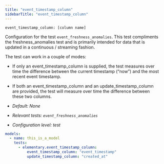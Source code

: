 ```yaml
---
title: "event_timestamp_column"
sidebarTitle: "event_timestamp_column"
---
```

<Snippet file="ai-generate-test.mdx" />

`event_timestamp_column: [column name]`

Configuration for the test `event_freshness_anomalies`.
This test compliments the freshness_anomalies test and is primarily intended for data that is updated in a continuous / streaming fashion.

The test can work in a couple of modes:

- If only an event_timestamp_column is supplied, the test measures over time the difference between the current timestamp (“now”) and the most recent event timestamp.
- If both an event_timestamp_column and an update_timestamp_column are provided, the test will measure over time the difference between these two columns.

- _Default: None_
- _Relevant tests: `event_freshness_anomalies`_
- _Configuration level: test_

<RequestExample>

```yml test
models:
  - name: this_is_a_model
    tests:
      - elementary.event_timestamp_column:
          event_timestamp_column: "event_timestamp"
          update_timestamp_column: "created_at"
```

</RequestExample>
